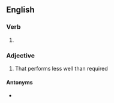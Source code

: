 ==English==

===Verb===
{{head|en|present participle}}

# {{present participle of|underperform|lang=en|nocat=1}}

===Adjective===
{{en-adj}}

# That performs less well than required

====Antonyms====
* {{l|en|overperforming}}